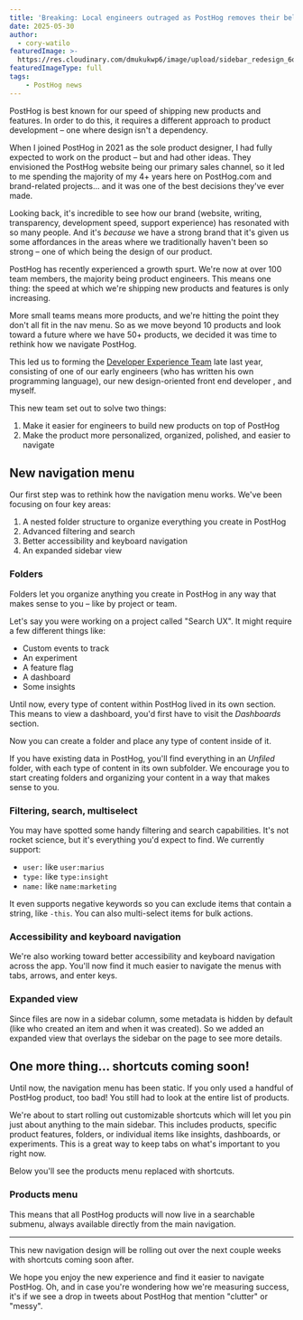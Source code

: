 ```yaml
---
title: 'Breaking: Local engineers outraged as PostHog removes their beloved clutter'
date: 2025-05-30
author:
  - cory-watilo
featuredImage: >-
  https://res.cloudinary.com/dmukukwp6/image/upload/sidebar_redesign_6d8afe50e7.png
featuredImageType: full
tags:
    - PostHog news
---
```



PostHog is best known for our speed of shipping new products and features. In order to do this, it requires a different approach to product development – one where design isn't a dependency.

When I joined PostHog in 2021 as the sole product designer, I had fully expected to work on the product – but <TeamMember name="James Hawkins" photo showOnlyFirstName /> and <TeamMember name="Tim Glaser" photo showOnlyFirstName /> had other ideas. They envisioned the PostHog website being our primary sales channel, so it led to me spending the majority of my 4+ years here on PostHog.com and brand-related projects... and it was one of the best decisions they've ever made.

Looking back, it's incredible to see how our brand (website, writing, transparency, development speed, support experience) has resonated with so many people. And it's _because_ we have a strong brand that it's given us some affordances in the areas where we traditionally haven't been so strong – one of which being the design of our product.

PostHog has recently experienced a growth spurt. We're now at over 100 team members, the majority being product engineers. This means one thing: the speed at which we're shipping new products and features is only increasing.

More small teams means more products, and we're hitting the point they don't all fit in the nav menu. So as we move beyond 10 products and look toward a future where we have 50+ products, we decided it was time to rethink how we navigate PostHog.

This led us to forming the [Developer Experience Team](/teams/developer-experience) late last year, consisting of <TeamMember name="Marius Andra" photo /> one of our early engineers (who has written his own programming language), our new design-oriented front end developer <TeamMember name="Adam Leith" photo />, and <TeamMember name="Cory Watilo">myself</TeamMember>.

This new team set out to solve two things:

1. Make it easier for engineers to build new products on top of PostHog
2. Make the product more personalized, organized, polished, and easier to navigate

## New navigation menu

Our first step was to rethink how the navigation menu works. We've been focusing on four key areas:

1. A nested folder structure to organize everything you create in PostHog
1. Advanced filtering and search
1. Better accessibility and keyboard navigation
1. An expanded sidebar view

### Folders

Folders let you organize anything you create in PostHog in any way that makes sense to you – like by project or team.

<ProductScreenshot
    imageLight={FoldersLight}
    imageDark={FoldersDark}
    caption="Folders let you organize your content in PostHog"
    padding={false}
    classes="rounded"
    alt="Folders"
/>

Let's say you were working on a project called "Search UX". It might require a few different things like:

- Custom events to track
- An experiment
- A feature flag
- A dashboard
- Some insights

Until now, every type of content within PostHog lived in its own section. This means to view a dashboard, you'd first have to visit the _Dashboards_ section.

Now you can create a folder and place any type of content inside of it.

<ProductVideo
    videoLight= "https://res.cloudinary.com/dmukukwp6/video/upload/folders_d5371b4acf.mp4" 
    alt="Organizing content in folders" 
    classes="rounded shadow-xl"
    autoPlay={false}
/>

If you have existing data in PostHog, you'll find everything in an _Unfiled_ folder, with each type of content in its own subfolder. We encourage you to start creating folders and organizing your content in a way that makes sense to you.

### Filtering, search, multiselect

You may have spotted some handy filtering and search capabilities. It's not rocket science, but it's everything you'd expect to find. We currently support:

- `user:` like `user:marius`
- `type:` like `type:insight`
- `name:` like `name:marketing`

It even supports negative keywords so you can exclude items that contain a string, like <code class="text-inherit p-1 rounded bg-accent dark:bg-accent-dark border border-light dark:border-dark !text-[13px] whitespace-nowrap">-this</code>. You can also multi-select items for bulk actions.

<ProductScreenshot
    imageLight={Filtering}
    caption="Folders let you organize your content in PostHog"
    padding={false}
    classes="rounded"
    alt="Folders"
/>

### Accessibility and keyboard navigation

We're also working toward better accessibility and keyboard navigation across the app. You'll now find it much easier to navigate the menus with tabs, arrows, and enter keys.

<ProductScreenshot
    imageLight={Accessibility}
    caption="Folders let you organize your content in PostHog"
    padding={false}
    classes="rounded"
    alt="Folders"
/>

### Expanded view

Since files are now in a sidebar column, some metadata is hidden by default (like who created an item and when it was created). So we added an expanded view that overlays the sidebar on the page to see more details.

<ProductScreenshot
    imageLight={ExpandedLight}
    imageDark={ExpandedDark}
    caption="Folders let you organize your content in PostHog"
    padding={false}
    classes="rounded"
    alt="Folders"
/>

## One more thing... shortcuts coming soon!

Until now, the navigation menu has been static. If you only used a handful of PostHog product, too bad! You still had to look at the entire list of products.

We're about to start rolling out customizable shortcuts which will let you pin just about anything to the main sidebar. This includes products, specific product features, folders, or individual items like insights, dashboards, or experiments. This is a great way to keep tabs on what's important to you right now.

Below you'll see the products menu replaced with shortcuts.

<ProductVideo
    videoLight= "https://res.cloudinary.com/dmukukwp6/video/upload/Shortcuts_acfb3a0ae8.mp4" 
    alt="Organizing content in folders" 
    classes="rounded shadow-xl"
    autoPlay={false}
/>

### Products menu

This means that all PostHog products will now live in a searchable submenu, always available directly from the main navigation.

<ProductScreenshot
    imageLight={ProductsLight}
    imageDark={ProductsDark}
    caption="Folders let you organize your content in PostHog"
    padding={false}
    classes="rounded"
    alt="Folders"
/>

---

This new navigation design will be rolling out over the next couple weeks with shortcuts coming soon after.

We hope you enjoy the new experience and find it easier to navigate PostHog. Oh, and in case you're wondering how we're measuring success, it's if we see a drop in tweets about PostHog that mention "clutter" or "messy".
